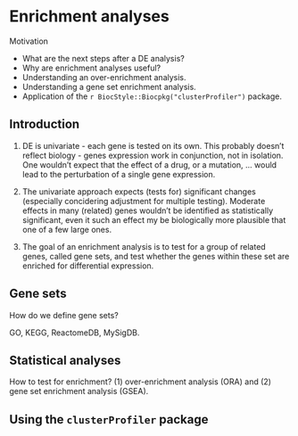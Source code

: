 # Enrichment analyses {#sec:gsea}


Motivation

- What are the next steps after a DE analysis?
- Why are enrichment analyses useful?
- Understanding an over-enrichment analysis.
- Understanding a gene set enrichment analysis.
- Application of the `r BiocStyle::Biocpkg("clusterProfiler")` package.

## Introduction

1. DE is univariate - each gene is tested on its own. This probably
   doesn't reflect biology - genes expression work in conjunction, not
   in isolation. One wouldn't expect that the effect of a drug, or a
   mutation, ... would lead to the perturbation of a single gene
   expression.

2. The univariate approach expects (tests for) significant changes
   (especially concidering adjustment for multiple testing). Moderate
   effects in many (related) genes wouldn't be identified as
   statistically significant, even it such an effect my be
   biologically more plausible that one of a few large ones.

3. The goal of an enrichment analysis is to test for a group of
   related genes, called gene sets, and test whether the genes within
   these set are enriched for differential expression.


## Gene sets

How do we define gene sets?

GO, KEGG, ReactomeDB, MySigDB.

## Statistical analyses

How to test for enrichment? (1) over-enrichment analysis (ORA) and (2)
gene set enrichment analysis (GSEA).


## Using the `clusterProfiler` package
   
